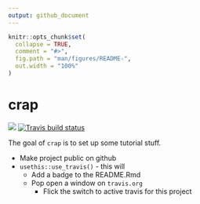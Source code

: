 ```yaml
---
output: github_document
---
```


<!-- README.md is generated from README.Rmd. Please edit that file -->

```r
knitr::opts_chunk$set(
  collapse = TRUE,
  comment = "#>",
  fig.path = "man/figures/README-",
  out.width = "100%"
)
```
# crap

<!-- badges: start -->
![](http://img.shields.io/badge/cool-useless-green.svg)
[![Travis build status](https://travis-ci.org/coolbutuseless/crap.svg?branch=master)](https://travis-ci.org/coolbutuseless/crap)
<!-- badges: end -->

The goal of `crap` is to set up some tutorial stuff.


* Make project public on github
* `usethis::use_travis()` - this will
    * Add a badge to the README.Rmd
    * Pop open a window on `travis.org`
        * Flick the switch to active travis for this project